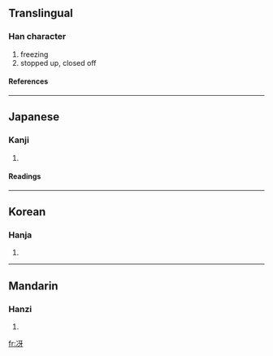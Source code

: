 ==Translingual==
===Han character===
{{Han char|rn=15|rad=冫|as=04|sn=6|four=|canj=戈一一女竹 (IMMVH)}}
# freezing
# stopped up, closed off
====References====
{{Han ref|kx=0131.291|dkj=01615|dj=0294.180|hdz=10295.051|uh=51B4|ud=20916}}
----
==Japanese==
===Kanji===
{{ja-kanji|grade=|rs=冫04}}
# {{defn|Japanese}}
====Readings====
{{ja-readings|on=[[ご]] (go)|kun=[[こおる]] (kooru), [[ひえる]] (hieru), [[さえる]] (saeru)}}
----
==Korean==
===Hanja===
{{ko-hanja|hangeul=호|rv=ho|mr=ho}}
# {{defn|Korean}}
----
==Mandarin==
===Hanzi===
{{cmn-hanzi|pin=[[hù]] (hu4)|wg=hu<sup>4</sup>}}
# {{defn|Mandarin}}

[[fr:冴]]